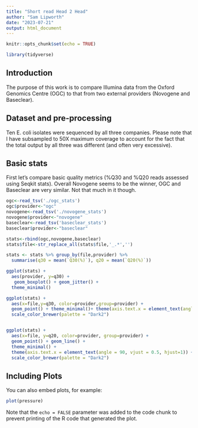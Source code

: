 ```yaml
---
title: "Short read Head 2 Head"
author: "Sam Lipworth"
date: "2023-07-21"
output: html_document
---
```


```r
knitr::opts_chunk$set(echo = TRUE)
```

```r
library(tidyverse)
```


## Introduction

The purpose of this work is to compare Illumina data from the Oxford Genomics Centre (OGC) to that from two external providers (Novogene and Baseclear).

## Dataset and pre-processing

Ten E. coli isolates were sequenced by all three companies. Please note that I have subsampled to 50X maximum coverage to account for the fact that the total output by all three was different (and often very excessive).

## Basic stats

First let's compare basic quality metrics (%Q30 and %Q20 reads assessed using Seqkit stats). Overall Novogene seems to be the winner, OGC and Baseclear are very similar. Not that much in it though.
```r
ogc<-read_tsv('./ogc_stats')
ogc$provider<-"ogc"
novogene<-read_tsv('./novogene_stats')
novogene$provider<-"novogene"
baseclear<-read_tsv('baseclear_stats')
baseclear$provider<-"baseclear"

stats<-rbind(ogc,novogene,baseclear)
stats$file<-str_replace_all(stats$file,'_.*','')

stats <- stats %>% group_by(file,provider) %>% 
  summarise(q30 = mean(`Q30(%)`), q20 = mean(`Q20(%)`))

ggplot(stats) +
  aes(provider, y=q30) +
   geom_boxplot() + geom_jitter() +
  theme_minimal()

ggplot(stats) +
  aes(x=file,y=q30, color=provider,group=provider) +
  geom_point() + theme_minimal()+ theme(axis.text.x = element_text(angle = 90, vjust = 0.5, hjust=1)) + geom_line() +
  scale_color_brewer(palette = "Dark2")


ggplot(stats) +
  aes(x=file, y=q20, color=provider, group=provider) +
  geom_point() + geom_line() +
  theme_minimal() +
  theme(axis.text.x = element_text(angle = 90, vjust = 0.5, hjust=1)) +
  scale_color_brewer(palette = "Dark2")
```

## Including Plots

You can also embed plots, for example:

```r
plot(pressure)
```

Note that the `echo = FALSE` parameter was added to the code chunk to prevent printing of the R code that generated the plot.
